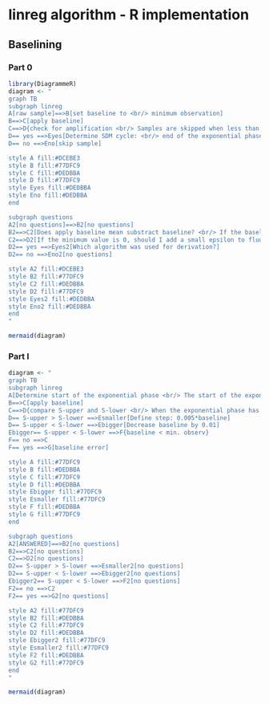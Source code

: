 # linreg algorithm - R implementation

## Baselining

### Part 0

```r
library(DiagrammeR)
diagram <- "
graph TB
subgraph linreg
A[raw sample]==>B[set baseline to <br/> minimum observation]
B==>C[apply baseline]
C==>D{check for amplification <br/> Samples are skipped when less than seven times <br/> increase in fluorescence values is observed}
D== yes ==>Eyes[Determine SDM cycle: <br/> end of the exponential phase]
D== no ==>Eno[skip sample]

style A fill:#DCEBE3
style B fill:#77DFC9
style C fill:#DEDBBA
style D fill:#77DFC9
style Eyes fill:#DEDBBA
style Eno fill:#DEDBBA
end

subgraph questions
A2[no questions]==>B2[no questions]
B2==>C2[Does apply baseline mean substract baseline? <br/> If the baseline is smaller than 0, should it be also substracted?]
C2==>D2[If the minimum value is 0, should I add a small epsilon to fluoescence values?]
D2== yes ==>Eyes2[Which algorithm was used for derivation?]
D2== no ==>Eno2[no questions]

style A2 fill:#DCEBE3
style B2 fill:#77DFC9
style C2 fill:#DEDBBA
style D2 fill:#77DFC9
style Eyes2 fill:#DEDBBA
style Eno2 fill:#DEDBBA
end
"

mermaid(diagram)
```

### Part I

```r

diagram <- "
graph TB
subgraph linreg
A[Determine start of the exponential phase <br/> The start of the exponential phase is defined by a jump: <br/> when fluorescence in cycle C+1 - counting from plateau - is less than <br/>the fluorescence in cycle C then the exponential phase starts at cycle c.]==>B[set baseline too high: <br/> baseline is the average of the 6th and the 7th point <br/> below the plateau phase]
B==>C[apply baseline]
C==>D{compare S-upper and S-lower <br/> When the exponential phase has an uneven number of points, <br/> the middle point is in the top as well as the bottom part}
D== S-upper > S-lower ==>Esmaller[Define step: 0.005*baseline]
D== S-upper < S-lower ==>Ebigger[Decrease baseline by 0.01]
Ebigger== S-upper < S-lower ==>F{baseline < min. observ}
F== no ==>C
F== yes ==>G[baseline error]

style A fill:#77DFC9
style B fill:#DEDBBA
style C fill:#77DFC9
style D fill:#DEDBBA
style Ebigger fill:#77DFC9
style Esmaller fill:#77DFC9
style F fill:#DEDBBA
style G fill:#77DFC9
end

subgraph questions
A2[ANSWERED]==>B2[no questions]
B2==>C2[no questions]
C2==>D2[no questions]
D2== S-upper > S-lower ==>Esmaller2[no questions]
D2== S-upper < S-lower ==>Ebigger2[no questions]
Ebigger2== S-upper < S-lower ==>F2[no questions]
F2== no ==>C2
F2== yes ==>G2[no questions]

style A2 fill:#77DFC9
style B2 fill:#DEDBBA
style C2 fill:#77DFC9
style D2 fill:#DEDBBA
style Ebigger2 fill:#77DFC9
style Esmaller2 fill:#77DFC9
style F2 fill:#DEDBBA
style G2 fill:#77DFC9
end
"

mermaid(diagram)
```